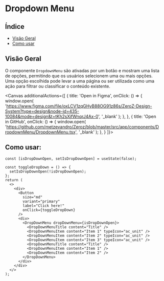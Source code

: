 
<Meta of={DropdownMenu} />

# Dropdown Menu

## Índice

- [Visão Geral](#visão-geral)
- [Como usar](#como-usar)

## Visão Geral

O componente `DropdownMenu` são ativadas por um botão e mostram uma lista de opções, permitindo que os usuários selecionem uma ou mais opções. Uma opção escolhida pode levar a uma página ou ser utilizada como uma ação para filtrar ou classificar o conteúdo existente.

<Canvas additionalActions={[
    {
      title: 'Open in Figma', 
      onClick: () => {
        window.open(
          'https://www.figma.com/file/oxLCV1zqGHyB88OG91z86s/ZeroZ-Design-System?type=design&node-id=435-10084&mode=design&t=tKh2sXjfWnqrJ4Ax-0',
          '_blank'
        );
      },
    },
    {
      title: 'Open in GitHub',
      onClick: () => {
        window.open(
          'https://github.com/metzevandro/Zeroz/blob/master/src/app/components/DropdownMenu/DropdownMenu.tsx',
          '_blank'
        );
      },
    }
  ]}>
  <Story/>

</Canvas>

## Como usar:

```tsx
const [isDropDownOpen, setIsDropDownOpen] = useState(false);

const toggleDropDown = () => {
  setIsDropDownOpen(!isDropDownOpen);
};
return (
  <>
    <div>
      <Button
        size="md"
        variant="primary"
        label="Click here!"
        onClick={toggleDropDown}
      />
      <div>
        <DropDownMenu dropDownMenu={isDropDownOpen}>
          <DropDownMenuTitle content="Title" />
          <DropDownMenuItem content="Item 1" typeIcon="ac_unit" />
          <DropDownMenuItem content="Item 2" typeIcon="ac_unit" />
          <DropDownMenuItem content="Item 3" typeIcon="ac_unit" />
          <DropDownMenuTitle content="Title" />
          <DropDownMenuItem content="Item 1" />
          <DropDownMenuItem content="Item 2" />
        </DropDownMenu>
      </div>
    </div>
  </>
);
```
